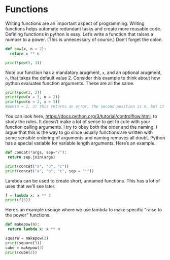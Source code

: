 # Functions
Writing functions are an important aspect of programming. Writing functions helps automate redundant tasks and create more reusable code. Defining functions in python is easy. Let's write a function that raises a number to a power. (This is unnecessary of course.) Don't forget the colon.

```python
def pow(x, n = 2):
  return x ** n

print(pow(5, 3))
```

Note our function has a mandatory arugment, `x`, and an optional arugment, `n`, that takes the default value 2. Consider this example
to think about how python evaluates function arguments. These are all the same.

```python
print(pow(3, 2))
print(pow(x = 3, n = 2))
print(pow(n = 2, x = 3))
#pow(n = 2, 3) this returns an error, the second position is n, but it's a named argument too
```

You can look here, [https://docs.python.org/3/tutorial/controlflow.html](https://docs.python.org/3/tutorial/controlflow.html), to study the rules. It doesn't make a lot of sense to get to cute with your function calling arguments. I try to obey both the order and the naming. I argue that this is the way to go since usually functions are written with some sensible ordering of arguments and naming removes all doubt. Python has a special variable for variable length arguments. Here's an example.

```python
def concat(*args, sep="/"):
 return sep.join(args)  

print(concat("a", "b", "c"))
print(concat("a", "b", "c", sep = ":"))
```

Lambda can be used to create short, unnamed functions. This has a lot of uses that we'll see later. 

```python
f = lambda x: x ** 2
print(f(5))
```

Here's an example useage where we use lambda to make specific "raise to the power" functions.

```python
def makepow(n):
 return lambda x: x ** n

square = makepow(2)
print(square(3))
cube = makepow(3)
print(cube(2))
```

